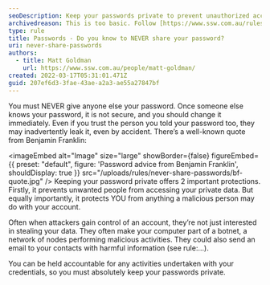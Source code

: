 ```yaml
---
seoDescription: Keep your passwords private to prevent unauthorized access and protect yourself from malicious activities.
archivedreason: This is too basic. Follow [https://www.ssw.com.au/rules/rules-to-better-security-end-users](/rules/rules-to-better-security-end-users) instead.
type: rule
title: Passwords - Do you know to NEVER share your password?
uri: never-share-passwords
authors:
  - title: Matt Goldman
    url: https://www.ssw.com.au/people/matt-goldman/
created: 2022-03-17T05:31:01.471Z
guid: 207ef6d3-3fae-43ae-a2a3-ae55a27847bf
---
```


You must NEVER give anyone else your password. Once someone else knows your password, it is not secure, and you should change it immediately. Even if you trust the person you told your password too, they may inadvertently leak it, even by accident. There’s a well-known quote from Benjamin Franklin:


<imageEmbed
  alt="Image"
  size="large"
  showBorder={false}
  figureEmbed={{
    preset: "default",
    figure: 'Password advice from Benjamin Franklin',
    shouldDisplay: true
  }}
  src="/uploads/rules/never-share-passwords/bf-quote.jpg"
/>
Keeping your password private offers 2 important protections. Firstly, it prevents unwanted people from accessing your private data. But equally importantly, it protects YOU from anything a malicious person may do with your account.

Often when attackers gain control of an account, they’re not just interested in stealing your data. They often make your computer part of a botnet, a network of nodes performing malicious activities. They could also send an email to your contacts with harmful information (see rule:…).

You can be held accountable for any activities undertaken with your credentials, so you must absolutely keep your passwords private.